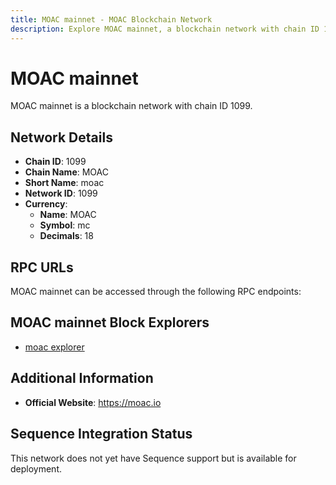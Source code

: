 ```yaml
--- 
title: MOAC mainnet - MOAC Blockchain Network
description: Explore MOAC mainnet, a blockchain network with chain ID 1099. Learn about its native currency, MOAC, and how to interact with the network.
---
```


# MOAC mainnet

MOAC mainnet is a blockchain network with chain ID 1099.

## Network Details

- **Chain ID**: 1099
- **Chain Name**: MOAC
- **Short Name**: moac
- **Network ID**: 1099
- **Currency**: 
  - **Name**: MOAC
  - **Symbol**: mc
  - **Decimals**: 18

## RPC URLs

MOAC mainnet can be accessed through the following RPC endpoints:



## MOAC mainnet Block Explorers

- [moac explorer](https://explorer.moac.io)

## Additional Information

- **Official Website**: https://moac.io

## Sequence Integration Status

This network does not yet have Sequence support but is available for deployment.
